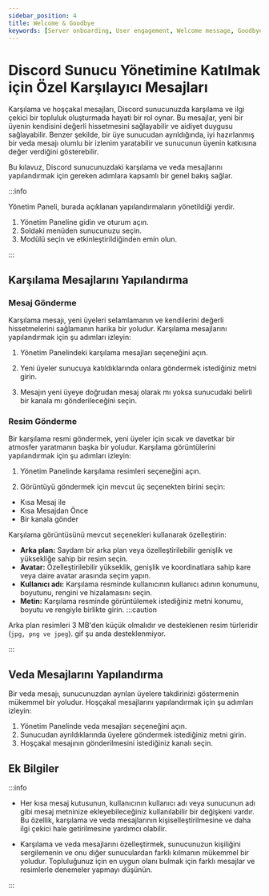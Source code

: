 ```yaml
---
sidebar_position: 4
title: Welcome & Goodbye 
keywords: [Server onboarding, User engagement, Welcome message, Goodbye message, Customization] 
---
```



# Discord Sunucu Yönetimine Katılmak için Özel Karşılayıcı Mesajları

Karşılama ve hoşçakal mesajları, Discord sunucunuzda karşılama ve ilgi çekici bir topluluk oluşturmada hayati bir rol oynar. Bu mesajlar, yeni bir üyenin kendisini değerli hissetmesini sağlayabilir ve aidiyet duygusu sağlayabilir. Benzer şekilde, bir üye sunucudan ayrıldığında, iyi hazırlanmış bir veda mesajı olumlu bir izlenim yaratabilir ve sunucunun üyenin katkısına değer verdiğini gösterebilir.

Bu kılavuz, Discord sunucunuzdaki karşılama ve veda mesajlarını yapılandırmak için gereken adımlara kapsamlı bir genel bakış sağlar.

:::info

Yönetim Paneli, burada açıklanan yapılandırmaların yönetildiği yerdir.

1. Yönetim Paneline gidin ve oturum açın.
2. Soldaki menüden sunucunuzu seçin.
3. Modülü seçin ve etkinleştirildiğinden emin olun.

:::

## Karşılama Mesajlarını Yapılandırma

### Mesaj Gönderme

Karşılama mesajı, yeni üyeleri selamlamanın ve kendilerini değerli hissetmelerini sağlamanın harika bir yoludur. Karşılama mesajlarını yapılandırmak için şu adımları izleyin:

1. Yönetim Panelindeki karşılama mesajları seçeneğini açın.

2. Yeni üyeler sunucuya katıldıklarında onlara göndermek istediğiniz metni girin.

3. Mesajın yeni üyeye doğrudan mesaj olarak mı yoksa sunucudaki belirli bir kanala mı gönderileceğini seçin.

### Resim Gönderme

Bir karşılama resmi göndermek, yeni üyeler için sıcak ve davetkar bir atmosfer yaratmanın başka bir yoludur. Karşılama görüntülerini yapılandırmak için şu adımları izleyin:

1. Yönetim Panelinde karşılama resimleri seçeneğini açın.

2. Görüntüyü göndermek için mevcut üç seçenekten birini seçin:

- Kısa Mesaj ile
- Kısa Mesajdan Önce
- Bir kanala gönder

Karşılama görüntüsünü mevcut seçenekleri kullanarak özelleştirin:

- **Arka plan:** Saydam bir arka plan veya özelleştirilebilir genişlik ve yüksekliğe sahip bir resim seçin.
- **Avatar:** Özelleştirilebilir yükseklik, genişlik ve koordinatlara sahip kare veya daire avatar arasında seçim yapın.
- **Kullanıcı adı:** Karşılama resminde kullanıcının kullanıcı adının konumunu, boyutunu, rengini ve hizalamasını seçin.
- **Metin:** Karşılama resminde görüntülemek istediğiniz metni konumu, boyutu ve rengiyle birlikte girin.
:::caution 

Arka plan resimleri 3 MB'den küçük olmalıdır ve desteklenen resim türleridir (`jpg, png ve jpeg`). gif şu anda desteklenmiyor.

:::

## Veda Mesajlarını Yapılandırma

Bir veda mesajı, sunucunuzdan ayrılan üyelere takdirinizi göstermenin mükemmel bir yoludur. Hoşçakal mesajlarını yapılandırmak için şu adımları izleyin:

1. Yönetim Panelinde veda mesajları seçeneğini açın.
2. Sunucudan ayrıldıklarında üyelere göndermek istediğiniz metni girin.
3. Hoşçakal mesajının gönderilmesini istediğiniz kanalı seçin.

## Ek Bilgiler

:::info 

- Her kısa mesaj kutusunun, kullanıcının kullanıcı adı veya sunucunun adı gibi mesaj metninize ekleyebileceğiniz kullanılabilir bir değişkeni vardır. Bu özellik, karşılama ve veda mesajlarının kişiselleştirilmesine ve daha ilgi çekici hale getirilmesine yardımcı olabilir.

- Karşılama ve veda mesajlarını özelleştirmek, sunucunuzun kişiliğini sergilemenin ve onu diğer sunuculardan farklı kılmanın mükemmel bir yoludur. Topluluğunuz için en uygun olanı bulmak için farklı mesajlar ve resimlerle denemeler yapmayı düşünün.

:::
